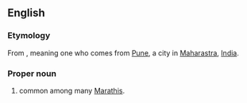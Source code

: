 ==English==
{{wikipedia|Pune}}

===Etymology===
From {{etyl|mr|en}}, meaning  one who comes from [[Pune]], a city in [[Maharastra]], [[India]].

===Proper noun===
{{en-proper noun}}
 
# {{surname|from=India|dot=}} common among many [[Marathi]]s.